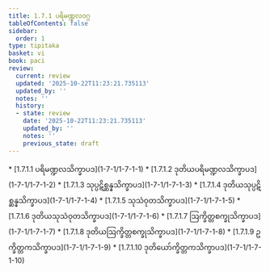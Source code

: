 ```yaml
---
title: 1.7.1 ပရိမဏ္ဍလဝဂ္ဂ
tableOfContents: false
sidebar:
  order: 1
type: tipitaka
basket: vi
book: paci
review:
  current: review
  updated: '2025-10-22T11:23:21.735113'
  updated_by: ''
  notes: ''
  history:
  - state: review
    date: '2025-10-22T11:23:21.735113'
    updated_by: ''
    notes: ''
    previous_state: draft
---
```



<ReviewStatus review={frontmatter.review} showDetails={true} />

<HypothesisAnnotation frontmatter={frontmatter} />

<DynamicBreadcrumb />



<TableOfContents book="paci" section="1.7.1">
* [1.7.1.1 ပရိမဏ္ဍလသိက္ခာပဒ](1-7-1/1-7-1-1)
* [1.7.1.2 ဒုတိယပရိမဏ္ဍလသိက္ခာပဒ](1-7-1/1-7-1-2)
* [1.7.1.3 သုပ္ပဋိစ္ဆန္နသိက္ခာပဒ](1-7-1/1-7-1-3)
* [1.7.1.4 ဒုတိယသုပ္ပဋိစ္ဆန္နသိက္ခာပဒ](1-7-1/1-7-1-4)
* [1.7.1.5 သုသံဝုတသိက္ခာပဒ](1-7-1/1-7-1-5)
* [1.7.1.6 ဒုတိယသုသံဝုတသိက္ခာပဒ](1-7-1/1-7-1-6)
* [1.7.1.7 ဩက္ခိတ္တစက္ခုသိက္ခာပဒ](1-7-1/1-7-1-7)
* [1.7.1.8 ဒုတိယဩက္ခိတ္တစက္ခုသိက္ခာပဒ](1-7-1/1-7-1-8)
* [1.7.1.9 ဥက္ခိတ္တကသိက္ခာပဒ](1-7-1/1-7-1-9)
* [1.7.1.10 ဒုတိယော်က္ခိတ္တကသိက္ခာပဒ](1-7-1/1-7-1-10)
</TableOfContents>